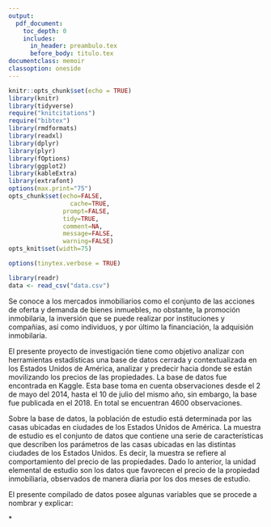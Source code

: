 ```yaml
---
output:
  pdf_document: 
    toc_depth: 0
    includes:
      in_header: preambulo.tex
      before_body: titulo.tex
documentclass: memoir
classoption: oneside
---
```


```r
knitr::opts_chunk$set(echo = TRUE)
library(knitr)
library(tidyverse)
require("knitcitations")
require("bibtex")
library(rmdformats)
library(readxl)
library(dplyr)
library(plyr)
library(fOptions)
library(ggplot2)
library(kableExtra)
library(extrafont)
options(max.print="75")
opts_chunk$set(echo=FALSE,
	             cache=TRUE,
               prompt=FALSE,
               tidy=TRUE,
               comment=NA,
               message=FALSE,
               warning=FALSE)
opts_knit$set(width=75)

options(tinytex.verbose = TRUE)
```

\fancyhead[LE,RO]{\slshape \rightmark}
\fancyhead[LO,RE]{\slshape \leftmark}
\lhead{CA-404 Modelos Lineales}
\rhead{\thepage}
\fancyfoot[C]{\thepage}

\tableofcontents*

```r
library(readr)
data <- read_csv("data.csv")
```

\newpage
\chapter{Bitácora 1}

Se conoce a los mercados inmobiliarios como el conjunto de las acciones de oferta y demanda de bienes inmuebles, no obstante, la promoción inmobilaria, la inversión que se puede realizar por instituciones y compañias, así como individuos, y por último la financiación, la adquisión inmobilaria.

  El presente proyecto de investigación tiene como objetivo analizar con herramientas estadísticas
una base de datos cerrada y contextualizada en los Estados Unidos de América, analizar y predecir hacia donde se están movilizando los precios de las propiedades. La base de datos fue encontrada en Kaggle. Esta base toma en cuenta observaciones desde el 2 de mayo del 2014, hasta el 10 de julio del mismo año, sin embargo, la base fue publicada en el 2018. En total se encuentran 4600 observaciones.

  Sobre la base de datos, la población de estudio está determinada por las casas ubicadas en ciudades de los Estados Unidos de América. La muestra de estudio es el conjunto de datos que contiene una serie de características que describen los parámetros de las casas ubicadas en las distintas ciudades de los Estados Unidos. Es decir, la muestra se refiere al comportamiento del precio de las propiedades. Dado lo anterior, la unidad elemental de estudio son los datos que favorecen el precio de la propiedad inmobiliaria, observados de manera diaria por los dos meses de estudio.

  El presente compilado de datos posee algunas variables que se procede a nombrar y explicar:

\begin{itemize}
\item $date:$ La fecha en la cual se obtuvo los datos.
\item $price:$ El precio de la casa, expresado en dólares.
\item $bedrooms:$ Número de dormitorios.
\item $bathrooms:$ Número de baños
\item $sqft_living:$ Superficie habitable.
\item $sqft_lot:$ Tamaño del lote.
\item $floors:$ Número de pisos, entrepisos aceptables.
\item $waterfront:$ Vista al mar, característica dicotómica.
\item $view:$ Vista, en la escala del 0 al 4.
\item $condition:$ Condición de la casa. en la escala del 1 al 5.
\item $sqft_above:$ Superficie de la casa.
\item $sqft_basement:$ Superficie del sótano, en caso de que posean uno.
\item $yr_built:$ Año de construcción.
\item $yr_renovation:$ Año de renovación, en caso de que hubiese.
\item $street:$ Dirección 
\item $city:$ Ciudad 
\item $staetzip:$ Código postal.
\item $country:$ País.
\end{itemize}

*\textbf{Las características del área se expresan en pies cuadrados.}


\printbibliography
